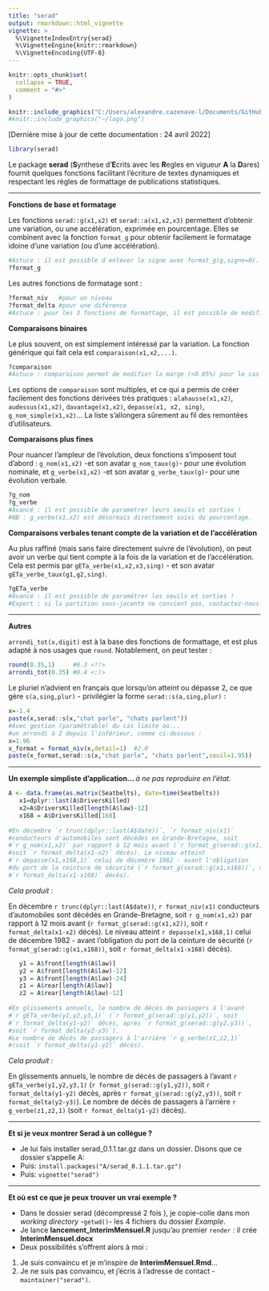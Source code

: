 ```yaml
---
title: "serad"
output: rmarkdown::html_vignette
vignette: >
  %\VignetteIndexEntry{serad}
  %\VignetteEngine{knitr::rmarkdown}
  %\VignetteEncoding{UTF-8}
---
```


```r
knitr::opts_chunk$set(
  collapse = TRUE,
  comment = "#>"
)
```

```r
knitr::include_graphics("C:/Users/alexandre.cazenave-l/Documents/GitHub/Serad/man/figures/logo.png")
#knitr::include_graphics("~/logo.png") 
```

[Dernière mise à jour de cette documentation : 24 avril 2022]

```r
library(serad)
```


Le package **serad** (**S**ynthese d'**E**crits avec les **R**egles en vigueur **A** la **D**ares) fournit quelques fonctions facilitant l'écriture de textes dynamiques et respectant les règles de formattage de publications statistiques.

***
**Fonctions de base et formatage**

Les fonctions `serad::g(x1,x2)` et `serad::a(x1,x2,x3)` permettent d'obtenir une variation, ou une accélération, exprimée en pourcentage.
Elles se combinent avec la fonction `format_g` pour obtenir facilement le formatage idoine d'une variation (ou d'une accélération).
```r
#Astuce : il est possible d enlever le signe avec format_g(g,signe=0).
?format_g
```
Les autres fonctions de formatage sont :
```r
?format_niv   #pour un niveau
?format_delta #pour une diférence
#Astuce : pour les 3 fonctions de formattage, il est possible de modifier le niveau d'arrondi. Il est même possible de modifier le comportement par défaut.
```


**Comparaisons binaires**

Le plus souvent, on est simplement intéressé par la variation. La fonction générique qui fait cela est `comparaison(x1,x2,...)`.
```r
?comparaison
#Astuce : comparaison permet de modifier la marge (<0.05%) pour le cas d'egalite.
```
Les options de `comparaison` sont multiples, et ce qui a permis de créer facilement des fonctions dérivées très pratiques : `alahausse(x1,x2)`, `audessus(x1,x2)`, `davantage(x1,x2)`, `depasse(x1, x2, sing)`, `g_nom_simple(x1,x2)`... La liste s'allongera sûrement au fil des remontées d'utilisateurs.


**Comparaisons plus fines**

Pour nuancer l'ampleur de l'évolution, deux fonctions s'imposent tout d'abord : `g_nom(x1,x2)` -et son avatar `g_nom_taux(g)`- pour une évolution nominale, et `g_verbe(x1,x2)` -et son avatar `g_verbe_taux(g)`- pour une évolution verbale.
```r
?g_nom
?g_verbe
#Avancé : il est possible de paramétrer leurs seuils et sorties !
#NB : g_verbe(x1,x2) est désormais directement suivi du pourcentage.
```


**Comparaisons verbales tenant compte de la variation et de l'accélération**

Au plus raffiné (mais sans faire directement suivre de l'évolution), on peut avoir un verbe qui tient compte à la fois de la variation et de l'accélération. Cela est permis par `gETa_verbe(x1,x2,x3,sing)` - et son avatar `gETa_verbe_taux(g1,g2,sing)`.
```r
?gETa_verbe
#Avancé : il est possible de paramétrer les seuils et sorties !
#Expert : si la partition sous-jacente ne convient pas, contactez-nous.
```


***
**Autres**

`arrondi_tot(x,digit)` est à la base des fonctions de formattage, et est plus adapté à nos usages que `round`. Notablement, on peut tester :
```r
round(0.35,1)     #0.3 <!!>
arrondi_tot(0.35) #0.4 <:)>
```

Le pluriel n'advient en français que lorsqu'on atteint ou dépasse 2, ce que gère `s(a,sing,plur)` - privilégier la forme `serad::s(a,sing,plur)` :
```r
x=-1.4
paste(x,serad::s(x,"chat parle", "chats parlent"))
#Avec gestion (paramétrable) du cas limite où...
#un arrondi à 2 depuis l'inférieur, comme ci-dessous :
x=1.96
x_format = format_niv(x,detail=1)  #2.0
paste(x_format,serad::s(x,"chat parle", "chats parlent",seuil=1.95))
```


***
**Un exemple simpliste d'application... **
*à ne pas reproduire en l'état.*

```r
A <- data.frame(as.matrix(Seatbelts), date=time(Seatbelts))
   x1=dplyr::last(A$DriversKilled)
   x2=A$DriversKilled[length(A$law)-12]
   x168 = A$DriversKilled[168]
   
#En décembre `r trunc(dplyr::last(A$date))`, `r format_niv(x1)` 
#conducteurs d'automobiles sont décédes en Grande-Bretagne, soit 
#`r g_nom(x1,x2)` par rapport à 12 mois avant (`r format_g(serad::g(x1,x2))`,
#soit `r format_delta(x1-x2)` décès). Le niveau atteint 
#`r depasse(x1,x168,1)` celui de décembre 1982 - avant l'obligation 
#du port de la ceinture de sécurité (`r format_g(serad::g(x1,x168))`, soit 
#`r format_delta(x1-x168)` décès).
```
*Cela produit :*

En décembre `r trunc(dplyr::last(A$date))`, `r format_niv(x1)` conducteurs d'automobiles sont décédés en Grande-Bretagne, soit `r g_nom(x1,x2)` par rapport à 12 mois avant (`r format_g(serad::g(x1,x2))`, soit `r format_delta(x1-x2)` décès). Le niveau atteint `r depasse(x1,x168,1)` celui de décembre 1982 - avant l'obligation du port de la ceinture de sécurité (`r format_g(serad::g(x1,x168))`, soit `r format_delta(x1-x168)` décès).

```r
   y1 = A$front[length(A$law)]
   y2 = A$front[length(A$law)-12]
   y3 = A$front[length(A$law)-24]
   z1 = A$rear[length(A$law)]
   z2 = A$rear[length(A$law)-12]
   
#En glissements annuels, le nombre de décès de passagers à l'avant 
#`r gETa_verbe(y1,y2,y3,1)` (`r format_g(serad::g(y1,y2))`, soit 
#`r format_delta(y1-y2)` décès, après `r format_g(serad::g(y2,y3))`, 
#soit `r format_delta(y2-y3)`).
#Le nombre de décès de passagers à l'arrière `r g_verbe(z1,z2,1)`
#(soit `r format_delta(y1-y2)` décès).
```
*Cela produit :*

En glissements annuels, le nombre de décès de passagers à l'avant `r gETa_verbe(y1,y2,y3,1)` (`r format_g(serad::g(y1,y2))`, soit `r format_delta(y1-y2)` décès, après `r format_g(serad::g(y2,y3))`, soit `r format_delta(y2-y3)`). Le nombre de décès de passagers à l'arrière `r g_verbe(z1,z2,1)` (soit `r format_delta(y1-y2)` décès).


***
**Et si je veux montrer Serad à un collègue ? **

- Je lui fais installer serad_0.1.1.tar.gz dans un dossier. Disons que ce dossier s'appelle A:
- Puis: ```install.packages("A/serad_0.1.1.tar.gz")```
- Puis: ```vignette("serad")```

***
**Et où est ce que je peux trouver un vrai exemple ?**

- Dans le dossier serad (décompressé 2 fois ), je copie-colle dans mon *working directory* -```getwd()```- les 4 fichiers du dossier *Example*.
- Je lance **lancement_InterimMensuel.R** jusqu'au premier ```render``` : il crée **InterimMensuel.docx**
- Deux possibilités s'offrent alors à moi :

1. Je suis convaincu et je m'inspire de **InterimMensuel.Rmd**...
2. Je ne suis pas convaincu, et j'écris à l'adresse de contact - ```maintainer("serad")```.


